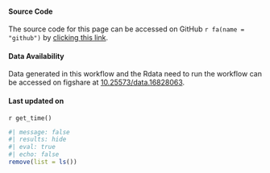 ####  Source Code {.appendix}

The source code for this page can be accessed on GitHub `r fa(name = "github")` by [clicking this link](`r source_code()`). 

#### Data Availability {.appendix}

Data generated in this workflow and the Rdata need to run the workflow can be accessed on figshare at [10.25573/data.16828063](https://doi.org/10.25573/data.16828063).

#### Last updated on {.appendix}

`r get_time()`

```r
#| message: false 
#| results: hide
#| eval: true
#| echo: false
remove(list = ls())
```
